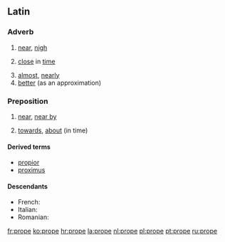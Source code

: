 ==Latin==

===Adverb===
{{la-adv|prope|propius||proximus}}

# [[near]], [[nigh]]
# {{figuratively}} [[close]] in [[time]]
# [[almost]], [[nearly]]
# [[better]] (as an approximation)

===Preposition===
{{infl|la|preposition}}

# {{context|with accusative}} [[near]], [[near by]]
# {{figuratively}} [[towards]], [[about]] (in time)

====Derived terms====
* [[propior]]
* [[proximus]]

====Descendants====
* French: {{l|fr|prochain}}
* Italian: {{l|it|prope}}
* Romanian: {{l|ro|aproape}}

[[fr:prope]]
[[ko:prope]]
[[hr:prope]]
[[la:prope]]
[[nl:prope]]
[[pl:prope]]
[[pt:prope]]
[[ru:prope]]